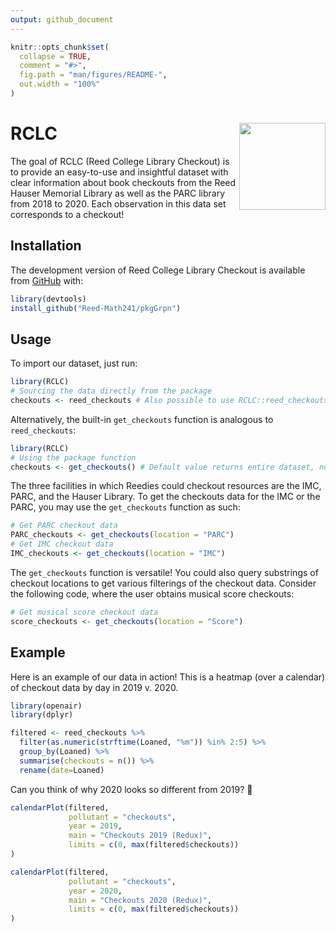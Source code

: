 ```yaml
---
output: github_document
---
```



```r
knitr::opts_chunk$set(
  collapse = TRUE,
  comment = "#>",
  fig.path = "man/figures/README-",
  out.width = "100%"
)
```

# RCLC <img src='man/figures/logo.png' align="right" height="138.5" /></a>

<!-- badges: start -->
<!-- badges: end -->

The goal of RCLC (Reed College Library Checkout) is to provide an easy-to-use and insightful dataset with clear information about book checkouts from the Reed Hauser Memorial Library as well as the PARC library from 2018 to 2020. Each observation in this data set corresponds to a checkout!

## Installation

The development version of Reed College Library Checkout is available from
[GitHub](https://github.com/Reed-Math241/pkgGrpn) with:

```r
library(devtools)
install_github("Reed-Math241/pkgGrpn")
```

## Usage
To import our dataset, just run:
```r
library(RCLC)
# Sourcing the data directly from the package
checkouts <- reed_checkouts # Also possible to use RCLC::reed_checkouts
```

Alternatively, the built-in `get_checkouts` function is analogous to `reed_checkouts`:

```r
library(RCLC)
# Using the package function
checkouts <- get_checkouts() # Default value returns entire dataset, no argument needed
```

The three facilities in which Reedies could checkout resources are the IMC, PARC, and the Hauser Library. To get the checkouts data for the IMC or the PARC, you may use the `get_checkouts` function as such:

```r
# Get PARC checkout data
PARC_checkouts <- get_checkouts(location = "PARC")
# Get IMC checkout data
IMC_checkouts <- get_checkouts(location = "IMC")
```

The `get_checkouts` function is versatile! You could also query substrings of checkout locations to get various filterings of the checkout data. Consider the following code, where the user obtains musical score checkouts:

```r
# Get musical score checkout data
score_checkouts <- get_checkouts(location = "Score")
```

## Example
Here is an example of our data in action! This is a heatmap (over a calendar) of checkout data by day in 2019 v. 2020.


```r
library(openair)
library(dplyr)

filtered <- reed_checkouts %>%
  filter(as.numeric(strftime(Loaned, "%m")) %in% 2:5) %>%
  group_by(Loaned) %>%
  summarise(checkouts = n()) %>%
  rename(date=Loaned)
```


Can you think of why 2020 looks so different from 2019? 🤔

```r
calendarPlot(filtered,
             pollutant = "checkouts", 
             year = 2019,
             main = "Checkouts 2019 (Redux)",
             limits = c(0, max(filtered$checkouts))
)
```

```r
calendarPlot(filtered,
             pollutant = "checkouts", 
             year = 2020, 
             main = "Checkouts 2020 (Redux)",
             limits = c(0, max(filtered$checkouts))
)
```
